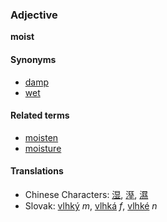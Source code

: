 ===Adjective===
'''moist'''

====Synonyms====
*[[damp]]
*[[wet]]

====Related terms====
*[[moisten]]
*[[moisture]]

====Translations====
*Chinese Characters: [[湿]], [[溼]], [[濕]]
*Slovak: [[vlhký]] ''m'', [[vlhká]] ''f'', [[vlhké]] ''n''